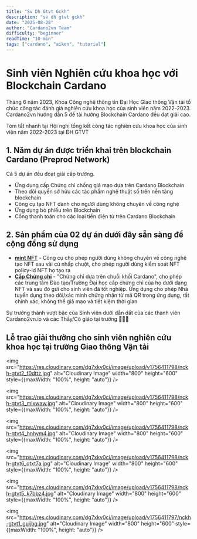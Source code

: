 ```yaml
---
title: "Sv Dh Gtvt Gckh"
description: "sv dh gtvt gckh"
date: "2025-08-28"
author: "Cardano2vn Team"
difficulty: "beginner"
readTime: "10 min"
tags: ["cardano", "aiken", "tutorial"]
---
```


# Sinh viên Nghiên cứu khoa học với Blockchain Cardano

Tháng 6 năm 2023, Khoa Công nghệ thông tin Đại Học Giao thông Vận tải tổ chức công tác đánh giá nghiên cứu khoa học của sinh viên năm 2022-2023. Cardano2vn hướng dẫn 5 đề tài hướng Blockchain Cardano đều đạt giải cao.

Tóm tắt nhanh tại Hội nghị tổng kết công tác nghiên cứu khoa học của sinh viên năm 2022-2023 tại ĐH GTVT

## 1. Năm dự án được triển khai trên blockchain Cardano (Preprod Network)

Cả 5 dự án đều đoạt giải cấp trường.

- Ứng dụng cấp Chứng chỉ chống giả mạo dựa trên Cardano Blockchain
- Theo dõi quyền sở hữu các tác phẩm nghệ thuật số trên nền tảng blockchain
- Công cụ tạo NFT dành cho người dùng không chuyên về công nghệ
- Ứng dụng bỏ phiếu trên Blockchain
- Cổng thanh toán cho các loại tiền điện tử trên Cardano Blockchain

## 2. Sản phẩm của 02 dự án dưới đây sẵn sàng để cộng đồng sử dụng

- **[mint NFT](http://nft.Easterntownhall.com:8088/)** - Công cụ cho phép người dùng không chuyên về công nghệ tạo NFT sau vài cú nhấp chuột, cho phép người dùng kiểm soát NFT policy-id NFT họ tạo ra
- **[Cấp Chứng chỉ](https://utcert.vercel.app/)** - "Chứng chỉ dựa trên chuỗi khối Cardano", cho phép các trung tâm Đào tạo/Trường Đại học cấp chứng chỉ của họ dưới dạng NFT và sau đó gửi cho sinh viên đã tốt nghiệp. Ứng dụng cho phép Nhà tuyển dụng theo dõi/xác minh chứng nhận từ mã QR trong ứng dụng, rất chính xác, không thể giả mạo và tiết kiệm thời gian

Sự trưởng thành vượt bậc của Sinh viên dưới dẫn dắt của các thành viên Cardano2vn.io và các Thầy/Cô giáo tại trường 🙏🙏🙏

## Lễ trao giải thưởng cho sinh viên nghiên cứu khoa học tại trường Giao thông Vận tải

<img src="https://res.cloudinary.com/dg7xkv0ci/image/upload/v1756411798/nckh-gtvt2_f0dttz.jpg" alt="Cloudinary Image" width="800" height="600" style={{maxWidth: "100%", height: "auto"}} />

<img src="https://res.cloudinary.com/dg7xkv0ci/image/upload/v1756411798/nckh-gtvt3_mlxwaw.jpg" alt="Cloudinary Image" width="800" height="600" style={{maxWidth: "100%", height: "auto"}} />

<img src="https://res.cloudinary.com/dg7xkv0ci/image/upload/v1756411798/nckh-gtvt4_hnhym4.jpg" alt="Cloudinary Image" width="800" height="600" style={{maxWidth: "100%", height: "auto"}} />

<img src="https://res.cloudinary.com/dg7xkv0ci/image/upload/v1756411798/nckh-gtvt6_otxt7a.jpg" alt="Cloudinary Image" width="800" height="600" style={{maxWidth: "100%", height: "auto"}} />

<img src="https://res.cloudinary.com/dg7xkv0ci/image/upload/v1756411798/nckh-gtvt5_k7bbz4.jpg" alt="Cloudinary Image" width="800" height="600" style={{maxWidth: "100%", height: "auto"}} />

<img src="https://res.cloudinary.com/dg7xkv0ci/image/upload/v1756411797/nckh-gtvt1_guijbg.jpg" alt="Cloudinary Image" width="800" height="600" style={{maxWidth: "100%", height: "auto"}} />


